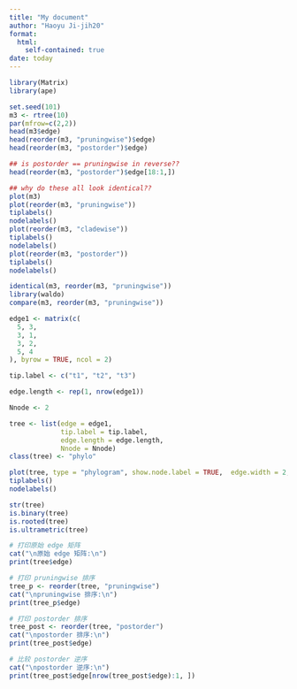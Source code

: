 ```yaml
---
title: "My document"
author: "Haoyu Ji-jih20"
format: 
  html:
    self-contained: true
date: today
---
```


```r
library(Matrix)
library(ape)

set.seed(101)
m3 <- rtree(10)
par(mfrow=c(2,2))
head(m3$edge)
head(reorder(m3, "pruningwise")$edge)
head(reorder(m3, "postorder")$edge)

## is postorder == pruningwise in reverse??
head(reorder(m3, "postorder")$edge[18:1,])

## why do these all look identical??
plot(m3)
plot(reorder(m3, "pruningwise"))
tiplabels()
nodelabels()
plot(reorder(m3, "cladewise"))
tiplabels()
nodelabels()
plot(reorder(m3, "postorder"))
tiplabels()
nodelabels()

identical(m3, reorder(m3, "pruningwise"))
library(waldo)
compare(m3, reorder(m3, "pruningwise"))
```

```r
edge1 <- matrix(c(
  5, 3,
  3, 1,
  3, 2,
  5, 4
), byrow = TRUE, ncol = 2)

tip.label <- c("t1", "t2", "t3")

edge.length <- rep(1, nrow(edge1))

Nnode <- 2

tree <- list(edge = edge1,
             tip.label = tip.label,
             edge.length = edge.length,
             Nnode = Nnode)
class(tree) <- "phylo"

plot(tree, type = "phylogram", show.node.label = TRUE,  edge.width = 2, cex = 0.8)
tiplabels()
nodelabels()

str(tree)
is.binary(tree)
is.rooted(tree)
is.ultrametric(tree)

# 打印原始 edge 矩阵
cat("\n原始 edge 矩阵:\n")
print(tree$edge)

# 打印 pruningwise 排序
tree_p <- reorder(tree, "pruningwise")
cat("\npruningwise 排序:\n")
print(tree_p$edge)

# 打印 postorder 排序
tree_post <- reorder(tree, "postorder")
cat("\npostorder 排序:\n")
print(tree_post$edge)

# 比较 postorder 逆序
cat("\npostorder 逆序:\n")
print(tree_post$edge[nrow(tree_post$edge):1, ])
```

